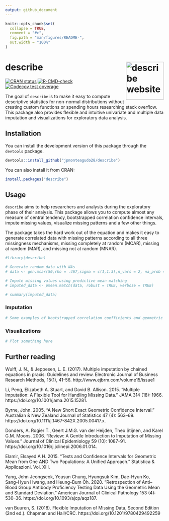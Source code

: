 ```yaml
---
output: github_document
---
```


<!-- README.md is generated from README.Rmd. Please edit that file -->

```r
knitr::opts_chunk$set(
  collapse = TRUE,
  comment = "#>",
  fig.path = "man/figures/README-",
  out.width = "100%"
)
```

# describe <a href="https://describe.jpmonteagudo.com"><img src="man/figures/logo.png" align="right" height="120" alt="describe website" /></a>

<!-- badges: start -->
[![CRAN status](https://www.r-pkg.org/badges/version/describe)](https://CRAN.R-project.org/package=describe)
[![R-CMD-check](https://github.com/jpmonteagudo28/describe/workflows/R-CMD-check/badge.svg)](https://github.com/jpmonteagudo28/describe/actions)
[![Codecov test coverage](https://codecov.io/gh/jpmonteagudo28/describe/branch/master/graph/badge.svg)](https://app.codecov.io/gh/jpmonteagudo28/describe?branch=master)
<!-- badges: end -->

The goal of `describe` is to make it easy to compute descriptive statistics for non-normal distributions without creating custom functions or spending hours researching stack overflow. This package also provides flexible and intuitive univariate and multiple data imputation and visualizations for exploratory data analysis. 

## Installation

You can install the development version of this package through the `devtools` package.

``` r
devtools::install_github("jpmonteagudo28/describe")
```
You can also install it from CRAN:

```r
install.packages("describe")
```

## Usage

`describe` aims to help researchers and analysts during the exploratory phase of their analysis. This package allows you to compute almost any measure of central tendency, bootstrapped correlation confidence intervals, impute missing values, visualize missing patterns and a few other things.  

The package takes the hard work out of the equation and makes it easy to generate correlated data with missing patterns according to all three missingness mechanisms, missing completely at random (MCAR), missing at random (MAR), and missing not at random (MNAR). 

```r
#library(describe)

# Generate random data with NAs
# data <- gen.mcar(50,rho = .467,sigma = c(1,1.3),n_vars = 2, na_prob = .10)

# Impute missing values using predictive mean matching
# imputed_data <- pmean.match(data, robust = TRUE, verbose = TRUE)

# summary(imputed_data)

```

### Imputation 

```r
# Some examples of bootstrapped correlation coefficients and geometric median
```

### Visualizations

```r
# Plot something here
```

## Further reading

Wulff, J. N., & Jeppesen, L. E. (2017). Multiple imputation by chained equations in praxis: Guidelines and review. Electronic Journal of Business Research Methods, 15(1), 41-56. http://www.ejbrm.com/volume15/issue1

Li, Peng, Elizabeth A. Stuart, and David B. Allison. 2015. “Multiple Imputation: A Flexible Tool for Handling Missing Data.” JAMA 314 (18): 1966. https://doi.org/10.1001/jama.2015.15281.

Byrne, John. 2005. “A New Short Exact Geometric Confidence Interval.” Australian & New Zealand Journal of Statistics 47 (4): 563–69. https://doi.org/10.1111/j.1467-842X.2005.00417.x.

  Donders, A. Rogier T., Geert J.M.G. van der Heijden, Theo Stijnen, and Karel G.M. Moons. 2006. “Review: A Gentle Introduction to Imputation of Missing Values.” Journal of Clinical Epidemiology 59 (10): 1087–91. https://doi.org/10.1016/j.jclinepi.2006.01.014.

  Elamir, Elsayed A H. 2015. “Tests and Confidence Intervals for Geometric Mean from One AND Two Populations: A Unified Approach.” Statistica & Applicazioni. Vol. XIII.

  Yang, John Jeongseok, Yousun Chung, Hyungsuk Kim, Dae-Hyun Ko, Sang-Hyun Hwang, and Heung-Bum Oh. 2020. “Retrospection of Anti–Blood Group Antibody Proficiency Testing Data Using the Geometric Mean and Standard Deviation.” American Journal of Clinical Pathology 153 (4): 530–36. https://doi.org/10.1093/ajcp/aqz187.
  
 van Buuren, S. (2018). Flexible Imputation of Missing Data, Second Edition (2nd ed.). Chapman and Hall/CRC. https://doi.org/10.1201/9780429492259 

